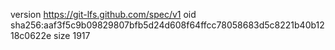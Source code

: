 version https://git-lfs.github.com/spec/v1
oid sha256:aaf3f5c9b09829807bfb5d24d608f64ffcc78058683d5c8221b40b1218c0622e
size 1917
